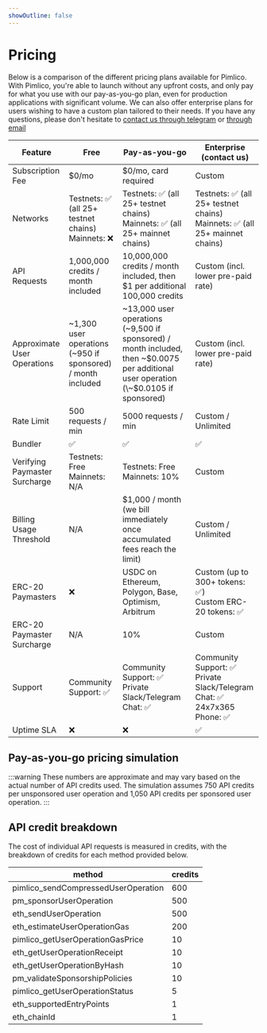 ```yaml
---
showOutline: false
---
```



# Pricing

Below is a comparison of the different pricing plans available for Pimlico. With Pimlico, you're able to launch without any upfront costs, and only pay for what you use with our pay-as-you-go plan, even for production applications with significant volume. We can also offer enterprise plans for users wishing to have a custom plan tailored to their needs. If you have any questions, please don't hesitate to [contact us through telegram](https://t.me/pimlicoHQ) or [through email](mailto:support@pimlico.io)


| Feature                       | <div className="min-w-[130px]">Free</div> | <div className="min-w-[180px]">Pay-as-you-go</div> | <div className="min-w-[210px]">Enterprise (contact us)</div> |
| ----------------------------- | ---------------------------------- | ------------------------------------ | ------------------------------------- |
| Subscription Fee               | $0/mo                                | $0/mo, card required                                           | Custom                                                           |
| Networks                      | Testnets: ✅ (all 25+ testnet chains)<br />Mainnets: ❌                      | Testnets: ✅ (all 25+ testnet chains)<br />Mainnets: ✅ (all 25+ mainnet chains)                                                    | Testnets: ✅ (all 25+ testnet chains)<br />Mainnets: ✅ (all 25+ mainnet chains)                                          |
| API Requests                  | 1,000,000 credits / month included | 10,000,000 credits / month included, then $1 per additional 100,000 credits | Custom (incl. lower pre-paid rate)                               |
| Approximate User Operations   | \~1,300 user operations (\~950 if sponsored) / month included | \~13,000 user operations (\~9,500 if sponsored) / month included, then \~$0.0075 per additional user operation (\~$0.0105 if sponsored) | Custom (incl. lower pre-paid rate)                               |
| Rate Limit                    | 500 requests / min                        | 5000 requests / min                                                                | Custom / Unlimited                                                          |
| Bundler                       | ✅                       | ✅                                                     | ✅                                                           |
| Verifying Paymaster Surcharge | Testnets: Free<br />Mainnets: N/A  | Testnets: Free<br />Mainnets: 10%                                    | Custom                                                           |
| Billing Usage Threshold       | N/A                                | $1,000 / month (we bill immediately once accumulated fees reach the limit)  | Custom / Unlimited                                                    |
| ERC-20 Paymasters             | ❌                     | USDC on Ethereum, Polygon, Base, Optimism, Arbitrum                                                               | Custom (up to 300+ tokens: ✅)<br />Custom ERC-20 tokens: ✅                                                     |
| ERC-20 Paymaster Surcharge | N/A  | 10%                                    | Custom                                                           |
| Support                       | Community Support: ✅                  | Community Support: ✅<br />Private Slack/Telegram Chat: ✅                             | Community Support: ✅<br />Private Slack/Telegram Chat: ✅<br />24x7x365 Phone: ✅ |
| Uptime SLA                    | ❌                                | ❌                                                                         | ✅                                                           |

## Pay-as-you-go pricing simulation

:::warning
These numbers are approximate and may vary based on the actual number of API credits used. The simulation assumes 750 API credits per unsponsored user operation and 1,050 API credits per sponsored user operation.
:::

<Slider />

## API credit breakdown

The cost of individual API requests is measured in credits, with the breakdown of credits for each method provided below.

| method                              | credits |
| ----------------------------------- | ------- |
| pimlico_sendCompressedUserOperation | 600     |
| pm_sponsorUserOperation             | 500     |
| eth_sendUserOperation               | 500     |
| eth_estimateUserOperationGas        | 200     |
| pimlico_getUserOperationGasPrice    | 10      |
| eth_getUserOperationReceipt         | 10      |
| eth_getUserOperationByHash          | 10      |
| pm_validateSponsorshipPolicies      | 10      |
| pimlico_getUserOperationStatus      | 5       |
| eth_supportedEntryPoints            | 1       |
| eth_chainId                         | 1       |

